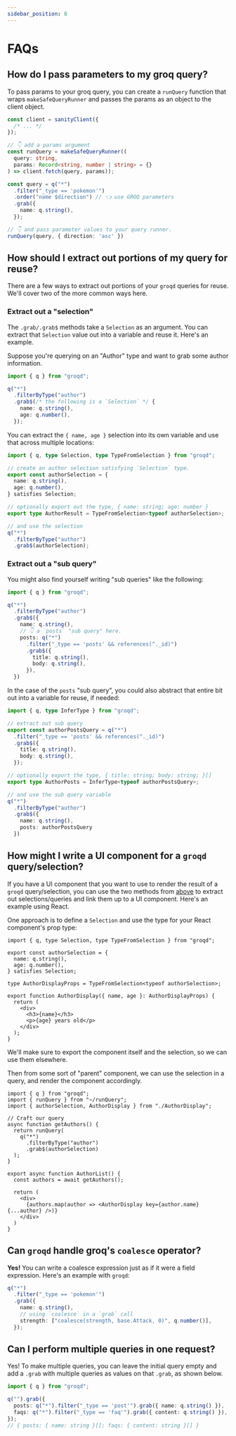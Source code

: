 ```yaml
---
sidebar_position: 8
---
```



# FAQs

## How do I pass parameters to my groq query?

To pass params to your groq query, you can create a `runQuery` function that wraps `makeSafeQueryRunner` and passes the params as an object to the client object.

```ts
const client = sanityClient({
  /* ... */
});

// 👇 add a params argument
const runQuery = makeSafeQueryRunner((
  query: string,
  params: Record<string, number | string> = {}
) => client.fetch(query, params));

const query = q("*")
  .filter("_type == 'pokemon'")
  .order("name $direction") // 👈 use GROQ parameters
  .grab({
    name: q.string(),
  });

// 👇 and pass parameter values to your query runner.
runQuery(query, { direction: 'asc' })

```

## How should I extract out portions of my query for reuse?

There are a few ways to extract out portions of your `groqd` queries for reuse. We'll cover two of the more common ways here.

### Extract out a "selection"

The `.grab/.grab$` methods take a `Selection` as an argument. You can extract that `Selection` value out into a variable and reuse it. Here's an example.

Suppose you're querying on an "Author" type and want to grab some author information.

```ts
import { q } from "groqd";

q("*")
  .filterByType("author")
  .grab$(/* the following is a `Selection` */ {
    name: q.string(),
    age: q.number(),
  });
```

You can extract the `{ name, age }` selection into its own variable and use that across multiple locations:

```ts
import { q, type Selection, type TypeFromSelection } from "groqd";

// create an author selection satisfying `Selection` type.
export const authorSelection = {
  name: q.string(),
  age: q.number(),
} satisfies Selection;

// optionally export out the type, { name: string; age: number }
export type AuthorResult = TypeFromSelection<typeof authorSelection>;

// and use the selection
q("*")
  .filterByType("author")
  .grab$(authorSelection);
```

### Extract out a "sub query"

You might also find yourself writing "sub queries" like the following:

```ts
import { q } from "groqd";

q("*")
  .filterByType("author")
  .grab$({
    name: q.string(),
    // 👇 a `posts` "sub query" here.
    posts: q("*")
      .filter("_type == 'posts' && references(^._id)")
      .grab$({
        title: q.string(),
        body: q.string(),
      }),
  })
```

In the case of the `posts` "sub query", you could also abstract that entire bit out into a variable for reuse, if needed:

```ts
import { q, type InferType } from "groqd";

// extract out sub query
export const authorPostsQuery = q("*")
  .filter("_type == 'posts' && references(^._id)")
  .grab$({
    title: q.string(),
    body: q.string(),
  });

// optionally export the type, { title: string; body: string; }[]
export type AuthorPosts = InferType<typeof authorPostsQuery>;

// and use the sub query variable
q("*")
  .filterByType("author")
  .grab$({
    name: q.string(),
    posts: authorPostsQuery
  })
```

## How might I write a UI component for a `groqd` query/selection?

If you have a UI component that you want to use to render the result of a `groqd` query/selection, you can use the two methods from [above](./#how-should-i-extract-out-portions-of-my-query-for-reuse) to extract out selections/queries and link them up to a UI component. Here's an example using React.

One approach is to define a `Selection` and use the type for your React component's prop type:

```tsx title="AuthorDisplay.tsx"
import { q, type Selection, type TypeFromSelection } from "groqd";

export const authorSelection = {
  name: q.string(),
  age: q.number(),
} satisfies Selection;

type AuthorDisplayProps = TypeFromSelection<typeof authorSelection>;

export function AuthorDisplay({ name, age }: AuthorDisplayProps) {
  return (
    <div>
      <h3>{name}</h3>
      <p>{age} years old</p>
    </div>
  );
}
```

We'll make sure to export the component itself and the selection, so we can use them elsewhere.

Then from some sort of "parent" component, we can use the selection in a query, and render the component accordingly.

```tsx title="AuthorList.tsx"
import { q } from "groqd";
import { runQuery } from "~/runQuery";
import { authorSelection, AuthorDisplay } from "./AuthorDisplay";

// Craft our query
async function getAuthors() {
  return runQuery(
    q("*")
      .filterByType("author")
      .grab$(authorSelection)
  );
}

export async function AuthorList() {
  const authors = await getAuthors();

  return (
    <div>
      {authors.map(author => <AuthorDisplay key={author.name} {...author} />)}
    </div>
  )
}
```

## Can `groqd` handle groq's `coalesce` operator?

**Yes!** You can write a coalesce expression just as if it were a field expression. Here's an example with `groqd`:

```ts
q("*")
  .filter("_type == 'pokemon'")
  .grab({
    name: q.string(),
    // using `coalesce` in a `grab` call
    strength: ["coalesce(strength, base.Attack, 0)", q.number()],
  });
```

## Can I perform multiple queries in one request?

Yes! To make multiple queries, you can leave the initial query empty and add a `.grab` with multiple queries as values on that `.grab`, as shown below.

```ts
import { q } from "groqd";

q("").grab({
  posts: q("*").filter("_type == 'post'").grab({ name: q.string() }),
  faqs: q("*").filter("_type == 'faq'").grab({ content: q.string() }),
});
// { posts: { name: string }[]; faqs: { content: string }[] }
```
